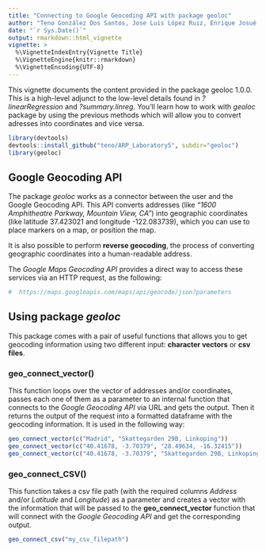 ---
title: "Connecting to Google Geocoding API with package geoloc"
author: "Teno González Dos Santos, Jose Luis López Ruiz, Enrique Josué Álvarez Robles"
date: "`r Sys.Date()`"
output: rmarkdown::html_vignette
vignette: >
  %\VignetteIndexEntry{Vignette Title}
  %\VignetteEngine{knitr::rmarkdown}
  %\VignetteEncoding{UTF-8}
---

This vignette documents the content provided in the package geoloc 1.0.0. This is a high-level adjunct to the low-level details found in *?linearRegression* and *?summary.linreg*. You’ll learn how to work with *geoloc* package by using the previous methods which will allow you to convert adresses into coordinates and vice versa.

```{r, eval = FALSE, include = FALSE}
library(devtools)
devtools::install_github("teno/ARP_Laboratory5", subdir="geoloc")
library(geoloc)
```


## Google Geocoding API

The package *geoloc* works as a connector between the user and the Google Geocoding API. This API converts addresses (like *"1600 Amphitheatre Parkway, Mountain View, CA"*) into geographic coordinates (like latitude 37.423021 and longitude -122.083739), which you can use to place markers on a map, or position the map.

It is also possible to perform **reverse geocoding**, the process of converting geographic coordinates into a human-readable address.

The *Google Maps Geocoding API* provides a direct way to access these services via an HTTP request, as the following:

```{r, eval = FALSE}
#  https://maps.googleapis.com/maps/api/geocode/json?parameters
```

## Using package *geoloc*
This package comes with a pair of useful functions that allows you to get geocoding information using two different input: **character vectors** or **csv files**.

### geo_connect_vector()
This function loops over the vector of addresses and/or coordinates, passes each one of them as a parameter to an internal function that connects to the *Google Geocoding API* via URL and gets the output. Then it returns the output of the request into a formatted dataframe with the geocoding information. It is used in the following way:

```{r geo_connect_vector, eval=FALSE}
geo_connect_vector(c("Madrid", "Skattegarden 29B, Linkoping"))
geo_connect_vector(c("40.41678, -3.70379", "28.49634, -16.32415"))
geo_connect_vector(c("40.41678, -3.70379", "Skattegarden 29B, Linkoping"))
```

### geo_connect_CSV()
This function takes a csv file path (with the required columns *Address* and/or *Latitude* and *Longitude*) as
a parameter and creates a vector with the information that will be passed to the **geo_connect_vector** function
that will connect with the *Google Geocoding API* and get the corresponding output.

```{r geo_connect_csv, eval=FALSE}
geo_connect_csv("my_csv_filepath")
```